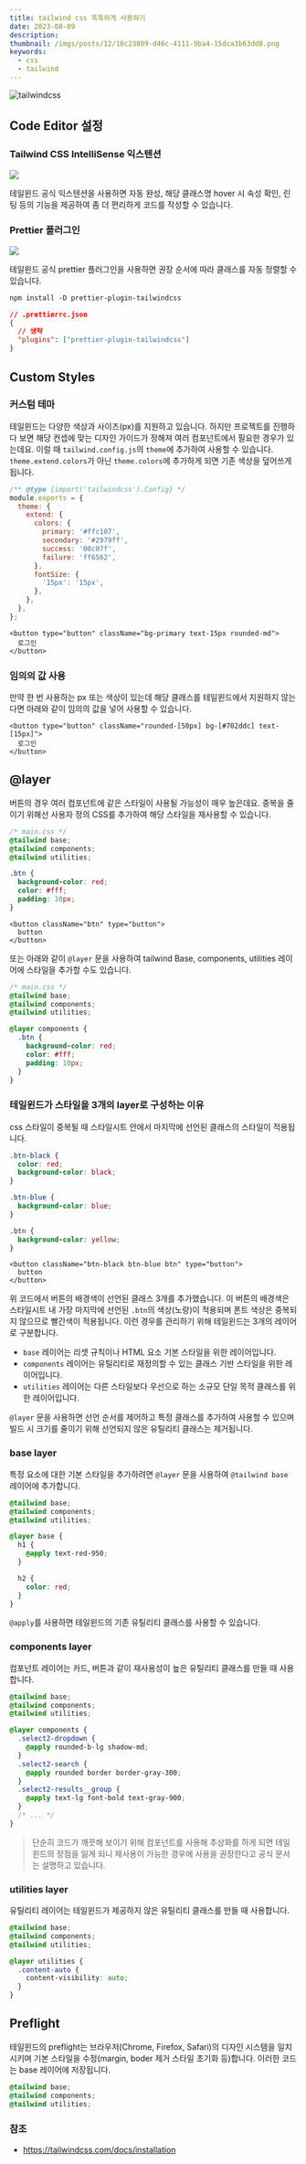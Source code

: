```yaml
---
title: tailwind css 똑똑하게 사용하기
date: 2023-08-09
description:
thumbnail: /imgs/posts/12/10c23809-d46c-4111-9ba4-15dca3b63dd8.png
keywords:
  - css
  - tailwind
---
```


![tailwindcss](/imgs/posts/12/10c23809-d46c-4111-9ba4-15dca3b63dd8.png)

## Code Editor 설정

### Tailwind CSS IntelliSense 익스텐션

![](/imgs/posts/12/ff3ce0a2-d780-478b-bc4a-697efe557e5d.gif)

테일윈드 공식 익스텐션을 사용하면 자동 완성, 해당 클래스명 hover 시 속성 확인, 린팅 등의 기능을 제공하여 좀 더 편리하게 코드를 작성할 수 있습니다.

### Prettier 플러그인

![](/imgs/posts/12/abedddca-d88a-4329-bcaf-e41753397020.gif)

테일윈드 공식 prettier 플러그인을 사용하면 권장 순서에 따라 클래스를 자동 정렬할 수 있습니다.

```html
npm install -D prettier-plugin-tailwindcss
```

```json {4}
// .prettierrc.json
{
  // 생략
  "plugins": ["prettier-plugin-tailwindcss"]
}
```

## Custom Styles

### 커스텀 테마

테일윈드는 다양한 색상과 사이즈(px)를 지원하고 있습니다. 하지만 프로젝트를 진행하다 보면 해당 컨셉에 맞는 디자인 가이드가 정해져 여러 컴포넌트에서 필요한 경우가 있는데요. 이럴 때 `tailwind.config.js`의 `theme`에 추가하여 사용할 수 있습니다. `theme.extend.colors`가 아닌 `theme.colors`에 추가하게 되면 기존 색상을 덮어쓰게 됩니다.

```js
/** @type {import('tailwindcss').Config} */
module.exports = {
  theme: {
    extend: {
      colors: {
        primary: '#ffc107',
        secondary: '#2979ff',
        success: '00c07f',
        failure: 'ff6562',
      },
      fontSize: {
        '15px': '15px',
      },
    },
  },
};
```

```tsx /bg-primary/ /text-15px/
<button type="button" className="bg-primary text-15px rounded-md">
  로그인
</button>
```

### 임의의 값 사용

만약 한 번 사용하는 px 또는 색상이 있는데 해당 클래스를 테일윈드에서 지원하지 않는다면 아래와 같이 임의의 값을 넣어 사용할 수 있습니다.

```tsx /rounded-[50px] bg-[#702ddc] text-[15px]/
<button type="button" className="rounded-[50px] bg-[#702ddc] text-[15px]">
  로그인
</button>
```

## @layer

버튼의 경우 여러 컴포넌트에 같은 스타일이 사용될 가능성이 매우 높은데요. 중복을 줄이기 위해선 사용자 정의 CSS를 추가하여 해당 스타일을 재사용할 수 있습니다.

```css {6-12}
/* main.css */
@tailwind base;
@tailwind components;
@tailwind utilities;

.btn {
  background-color: red;
  color: #fff;
  padding: 10px;
}
```

```tsx
<button className="btn" type="button">
  button
</button>
```

또는 아래와 같이 `@layer` 문을 사용하여 tailwind Base, components, utilities 레이어에 스타일을 추가할 수도 있습니다.

```css /@layer components/
/* main.css */
@tailwind base;
@tailwind components;
@tailwind utilities;

@layer components {
  .btn {
    background-color: red;
    color: #fff;
    padding: 10px;
  }
}
```

### 테일윈드가 스타일을 3개의 layer로 구성하는 이유

css 스타일이 중복될 때 스타일시트 안에서 마지막에 선언된 클래스의 스타일이 적용됩니다.

```css
.btn-black {
  color: red;
  background-color: black;
}

.btn-blue {
  background-color: blue;
}

.btn {
  background-color: yellow;
}
```

```tsx
<button className="btn-black btn-blue btn" type="button">
  button
</button>
```

위 코드에서 버튼의 배경색이 선언된 클래스 3개를 추가했습니다. 이 버튼의 배경색은 스타일시트 내 가장 마지막에 선언된 `.btn`의 색상(노랑)이 적용되며 폰트 색상은 중복되지 않으므로 빨간색이 적용됩니다. 이런 경우를 관리하기 위해 테일윈드는 3개의 레이어로 구분합니다.

- `base` 레이어는 리셋 규칙이나 HTML 요소 기본 스타일을 위한 레이어입니다.
- `components` 레이어는 유틸리티로 재정의할 수 있는 클래스 기반 스타일을 위한 레이어입니다.
- `utilities` 레이어는 다른 스타일보다 우선으로 하는 소규모 단일 목적 클래스를 위한 레이어입니다.

`@layer` 문을 사용하면 선언 순서를 제어하고 특정 클래스를 추가하여 사용할 수 있으며 빌드 시 크기를 줄이기 위해 선언되지 않은 유틸리티 클래스는 제거됩니다.

### base layer

특정 요소에 대한 기본 스타일을 추가하려면 `@layer` 문을 사용하여 `@tailwind base` 레이어에 추가합니다.

```css
@tailwind base;
@tailwind components;
@tailwind utilities;

@layer base {
  h1 {
    @apply text-red-950;
  }

  h2 {
    color: red;
  }
}
```

`@apply`를 사용하면 테일윈드의 기존 유틸리티 클래스를 사용할 수 있습니다.

### components layer

컴포넌트 레이어는 카드, 버튼과 같이 재사용성이 높은 유틸리티 클래스를 만들 때 사용합니다.

```css
@tailwind base;
@tailwind components;
@tailwind utilities;

@layer components {
  .select2-dropdown {
    @apply rounded-b-lg shadow-md;
  }
  .select2-search {
    @apply rounded border border-gray-300;
  }
  .select2-results__group {
    @apply text-lg font-bold text-gray-900;
  }
  /* ... */
}
```

> 단순히 코드가 깨끗해 보이기 위해 컴포넌트를 사용해 추상화를 하게 되면 테일윈드의 장점을 잃게 되니 재사용이 가능한 경우에 사용을 권장한다고 공식 문서는 설명하고 있습니다.

### utilities layer

유틸리티 레이어는 테일윈드가 제공하지 않은 유틸리티 클래스를 만들 때 사용합니다.

```css
@tailwind base;
@tailwind components;
@tailwind utilities;

@layer utilities {
  .content-auto {
    content-visibility: auto;
  }
}
```

## Preflight

테일윈드의 preflight는 브라우저(Chrome, Firefox, Safari)의 디자인 시스템을 일치 시키며 기본 스타일을 수정(margin, boder 제거 스타일 초기화 등)합니다. 이러한 코드는 base 레이어에 저장됩니다.

```css {1}
@tailwind base;
@tailwind components;
@tailwind utilities;
```

### 참조

- [https://tailwindcss.com/docs/installation ](https://tailwindcss.com/docs/installation)
